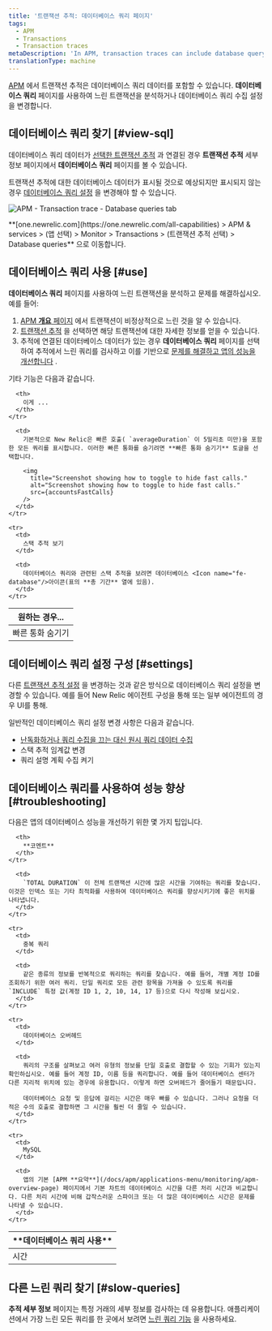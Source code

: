 ```yaml
---
title: '트랜잭션 추적: 데이터베이스 쿼리 페이지'
tags:
  - APM
  - Transactions
  - Transaction traces
metaDescription: 'In APM, transaction traces can include database query data, which gives you deeper insight into performance issues.'
translationType: machine
---
```




[APM](/docs/apm/new-relic-apm/getting-started/welcome-new-relic-apm) 에서 트랜잭션 추적은 데이터베이스 쿼리 데이터를 포함할 수 있습니다. **데이터베이스 쿼리** 페이지를 사용하여 느린 트랜잭션을 분석하거나 데이터베이스 쿼리 수집 설정을 변경합니다.

## 데이터베이스 쿼리 찾기 [#view-sql]

데이터베이스 쿼리 데이터가 [선택한 트랜잭션 추적](/docs/apm/transactions/transaction-traces/transaction-traces#find-view) 과 연결된 경우 **트랜잭션 추적** 세부정보 페이지에서 **데이터베이스 쿼리** 페이지를 볼 수 있습니다.

트랜잭션 추적에 대한 데이터베이스 데이터가 표시될 것으로 예상되지만 표시되지 않는 경우 [데이터베이스 쿼리 설정](#settings) 을 변경해야 할 수 있습니다.

<img
  title="APM-transaction-trace-database-queries.png"
  alt="APM - Transaction trace - Database queries tab"
  src={apmTransactionTraceDbQuery}
/>

<figcaption>
  **[one.newrelic.com](https://one.newrelic.com/all-capabilities) > APM & services > (앱 선택) > Monitor > Transactions > (트랜잭션 추적 선택) > Database queries** 으로 이동합니다.
</figcaption>

## 데이터베이스 쿼리 사용 [#use]

**데이터베이스 쿼리** 페이지를 사용하여 느린 트랜잭션을 분석하고 문제를 해결하십시오. 예를 들어:

1. [APM **개요** 페이지](/docs/apm/applications-menu/monitoring/apm-overview-page) 에서 트랜잭션이 비정상적으로 느린 것을 알 수 있습니다.
2. [트랜잭션 추적](/docs/apm/transactions/transaction-traces/transaction-traces) 을 선택하면 해당 트랜잭션에 대한 자세한 정보를 얻을 수 있습니다.
3. 추적에 연결된 데이터베이스 데이터가 있는 경우 **데이터베이스 쿼리** 페이지를 선택하여 추적에서 느린 쿼리를 검사하고 이를 기반으로 [문제를 해결하고 앱의 성능을 개선합니다](#troubleshooting) .

기타 기능은 다음과 같습니다.

<table>
  <thead>
    <tr>
      <th style={{ width: "200px" }}>
        원하는 경우...
      </th>

      <th>
        이게 ...
      </th>
    </tr>
  </thead>

  <tbody>
    <tr>
      <td>
        빠른 통화 숨기기
      </td>

      <td>
        기본적으로 New Relic은 빠른 호출( `averageDuration` 이 5밀리초 미만)을 포함한 모든 쿼리를 표시합니다. 이러한 빠른 통화를 숨기려면 **빠른 통화 숨기기** 토글을 선택합니다.

        <img
          title="Screenshot showing how to toggle to hide fast calls."
          alt="Screenshot showing how to toggle to hide fast calls."
          src={accountsFastCalls}
        />
      </td>
    </tr>

    <tr>
      <td>
        스택 추적 보기
      </td>

      <td>
        데이터베이스 쿼리와 관련된 스택 추적을 보려면 데이터베이스 <Icon name="fe-database"/>아이콘(표의 **총 기간** 열에 있음).
      </td>
    </tr>
  </tbody>
</table>

## 데이터베이스 쿼리 설정 구성 [#settings]

다른 [트랜잭션 추적 설정](/docs/apm/transactions/transaction-traces/configure-transaction-traces) 을 변경하는 것과 같은 방식으로 데이터베이스 쿼리 설정을 변경할 수 있습니다. 예를 들어 New Relic 에이전트 구성을 통해 또는 일부 에이전트의 경우 UI를 통해.

일반적인 데이터베이스 쿼리 설정 변경 사항은 다음과 같습니다.

* [난독화하거나 쿼리 수집을 끄는 대신 원시 쿼리 데이터 수집](/docs/apm/transactions/transaction-traces/configure-transaction-traces#record-sql)
* 스택 추적 임계값 변경
* 쿼리 설명 계획 수집 켜기

## 데이터베이스 쿼리를 사용하여 성능 향상 [#troubleshooting]

다음은 앱의 데이터베이스 성능을 개선하기 위한 몇 가지 팁입니다.

<table>
  <thead>
    <tr>
      <th style={{ width: "200px" }}>
        **데이터베이스 쿼리 사용**
      </th>

      <th>
        **코멘트**
      </th>
    </tr>
  </thead>

  <tbody>
    <tr>
      <td>
        시간
      </td>

      <td>
        `TOTAL DURATION` 이 전체 트랜잭션 시간에 많은 시간을 기여하는 쿼리를 찾습니다. 이것은 인덱스 또는 기타 최적화를 사용하여 데이터베이스 쿼리를 향상시키기에 좋은 위치를 나타냅니다.
      </td>
    </tr>

    <tr>
      <td>
        중복 쿼리
      </td>

      <td>
        같은 종류의 정보를 반복적으로 쿼리하는 쿼리를 찾습니다. 예를 들어, 개별 계정 ID를 조회하기 위한 여러 쿼리. 단일 쿼리로 모든 관련 항목을 가져올 수 있도록 쿼리를 `INCLUDE` 특정 값(계정 ID 1, 2, 10, 14, 17 등)으로 다시 작성해 보십시오.
      </td>
    </tr>

    <tr>
      <td>
        데이터베이스 오버헤드
      </td>

      <td>
        쿼리의 구조를 살펴보고 여러 유형의 정보를 단일 호출로 결합할 수 있는 기회가 있는지 확인하십시오. 예를 들어 계정 ID, 이름 등을 쿼리합니다. 예를 들어 데이터베이스 센터가 다른 지리적 위치에 있는 경우에 유용합니다. 이렇게 하면 오버헤드가 줄어들기 때문입니다.

        데이터베이스 요청 및 응답에 걸리는 시간은 매우 빠를 수 있습니다. 그러나 요청을 더 적은 수의 호출로 결합하면 그 시간을 훨씬 더 줄일 수 있습니다.
      </td>
    </tr>

    <tr>
      <td>
        MySQL
      </td>

      <td>
        앱의 기본 [APM **요약**](/docs/apm/applications-menu/monitoring/apm-overview-page) 페이지에서 기본 차트의 데이터베이스 시간을 다른 처리 시간과 비교합니다. 다른 처리 시간에 비해 갑작스러운 스파이크 또는 더 많은 데이터베이스 시간은 문제를 나타낼 수 있습니다.
      </td>
    </tr>
  </tbody>
</table>

## 다른 느린 쿼리 찾기 [#slow-queries]

**추적 세부 정보** 페이지는 특정 거래의 세부 정보를 검사하는 데 유용합니다. 애플리케이션에서 가장 느린 모든 쿼리를 한 곳에서 보려면 [느린 쿼리 기능](/docs/apm/applications-menu/monitoring/viewing-slow-query-details) 을 사용하세요.